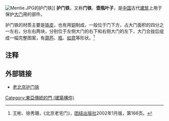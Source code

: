 [[File:Mentie.JPG|thumb]]的护门铁]]
'''护门铁'''，又称'''门铁'''、'''壶瓶叶子'''，是[[中国|中国]]古代[[建筑|建筑]]上用于保护[[大门|大门]]用的部件。

护门铁的材质主要是[[铁皮|铁皮]]，也有用[[铜|铜]]制成，一般位于门下方，占大门面积的四分之一左右，分左右两块，分别位于左侧大门的右下和右侧大门的左下，大门合拢后组成一幅完整图案，有[[葫芦|葫芦]]、[[瓶|瓶]]、[[如意|如意]]等形状。<ref>王彬、徐秀珊，《北京老宅门》，[[团结出版社|团结出版社]]2002年1月版，第166页。</ref>

==注释==
<div class="references-small">
<references />
</div>

==外部链接==
* [https://web.archive.org/web/20070927224208/http://www.beijingww.com/221/2007/07/09/61@28863.htm 老北京护门铁]

[[Category:東亞傳統的門_(建築構件)|Category:東亞傳統的門 (建築構件)]]